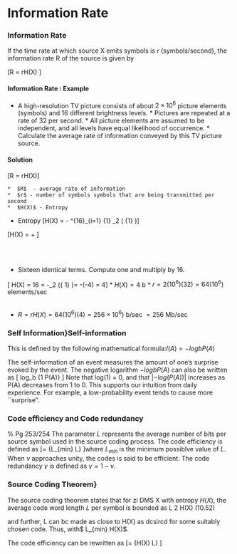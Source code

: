 Information Rate
==========================






### Information Rate
If the time rate at which source X emits symbols is $r$ (symbols/second), the information rate R of the
source is given by

\[R = rH(X) \mbox{      (b/second)} \]

<p>

#### Information Rate : Example


*  A high-resolution TV picture consists of about $2 \times 10^6$ picture elements (symbols) and 16
different brightness levels. *  Pictures are repeated at a rate of 32 per second. *  All picture elements
are assumed to be independent, and all levels have equal likelihood of occurrence. *  Calculate the
average rate of information conveyed by this TV picture source.


<p>



#### Solution

\[R = rH(X)\] 


    *  $R$  - average rate of information
    *  $r$ - number of symbols symbols that are being transmitted per second
    *  $H(X)$ - Entropy




*  Entropy \[H(X) = - \sum \limits^{16}_{i=1} {1\over 16} \mbox{log}_2 \left( {1\over 16} \right)\] \bigskip

\[H(X) = \left[ -{1\over 16} \mbox{log}_2 \left({ 1\over 16}  \right)\right] + \left[- {1\over 16} \mbox{log}_2 \left({ 1\over 16}  \right)\right] \ldots\left[ -{1\over 16} \mbox{log}_2 \left({ 1\over 16}  \right)\right] \] 

<br><br>

*  Sixteen identical terms. Compute one and multiply by 16.

\[ H(X) = 16 \times \left[ -{1\over 16} \mbox{log}_2 \left({ 1\over 16}  \right)\right]  = -\mbox{log}_2 \left({ 1\over 16}  \right)= -(-4) = 4\] 
*  $H(X)= 4$ b
*  $r =  2(10^6)(32) = 64(10^6)$ elements/sec <br><br>



*  $R = rH(X) = 64(10^6)(4) = 256 \times 10^6) \mbox{ b/sec } = 256 \mbox{ Mb/sec }$ 

<p>

### Self Information}Self-information
This is defined by the following mathematical formula:$I(A) = −logb P(A)$

The self-information of an event measures the amount of one’s surprise
evoked by the event. The negative logarithm $−logb P(A)$ can also be written as \[
log_b  {1 \over P(A)} \]
Note that log(1) = 0, and that $| − log(P(A))|$ increases as P(A) decreases
from 1 to 0. This supports our intuition from daily experience. For example,
a low-probability event tends to cause more ``surprise".
<p>





### Code efficiency and Code redundancy
% Pg 253/254
The parameter $L$ represents the average number of bits per source symbol used in the source coding process.
The code efficiency is defined as \[\nu = {L_{min} \over L} \]where $L_{min}$ is the minimum possiblve value of $L$. When $\nu$ approaches unity, the codes is said to be efficient. 
The code redundancy $\gamma$ is defined as $\gamma = 1- \nu$.



<p>

### Source Coding Theorem}
The source coding theorem states that for zi DMS X with entropy $H(X)$, the average code word length $L$ per symbol is bounded as
L 2 H(X) (10.52)

and further, L can bc made as close to H(X) as dcsircd for some suitably chosen code.
Thus, with$ L_{min} \geq H(X)$.

The code efficiency can be rewritten as
\[\nu = {H(X) \over L} \]

<p>


